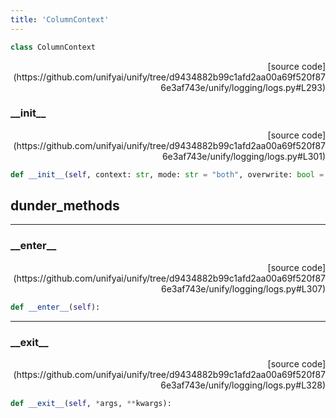 ```yaml
---
title: 'ColumnContext'
---
```


```python
class ColumnContext
```

<p align="right">[source code](https://github.com/unifyai/unify/tree/d9434882b99c1afd2aa00a69f520f876e3af743e/unify/logging/logs.py#L293)</p>



### \_\_init\_\_

<p align="right">[source code](https://github.com/unifyai/unify/tree/d9434882b99c1afd2aa00a69f520f876e3af743e/unify/logging/logs.py#L301)</p>

```python
def __init__(self, context: str, mode: str = "both", overwrite: bool = False):
```



## dunder_methods

---

### \_\_enter\_\_

<p align="right">[source code](https://github.com/unifyai/unify/tree/d9434882b99c1afd2aa00a69f520f876e3af743e/unify/logging/logs.py#L307)</p>

```python
def __enter__(self):
```



---

### \_\_exit\_\_

<p align="right">[source code](https://github.com/unifyai/unify/tree/d9434882b99c1afd2aa00a69f520f876e3af743e/unify/logging/logs.py#L328)</p>

```python
def __exit__(self, *args, **kwargs):
```

